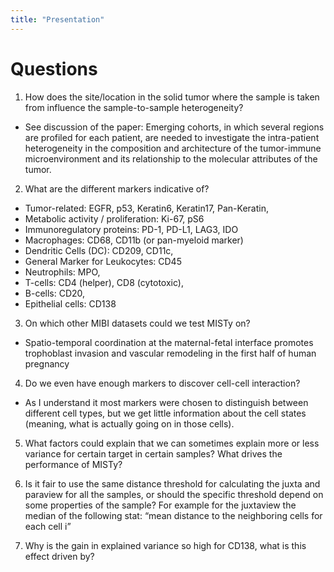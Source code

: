 ```yaml
---
title: "Presentation"
---
```


# Questions

1. How does the site/location in the solid tumor where the sample is taken from
influence the sample-to-sample heterogeneity?
- See discussion of the paper: Emerging cohorts, in which several regions are 
profiled for each patient, are needed to investigate the intra-patient 
heterogeneity in the composition and architecture of the tumor-immune 
microenvironment and its relationship to the molecular attributes of the tumor.

2. What are the different markers indicative of?
- Tumor-related: EGFR, p53, Keratin6, Keratin17, Pan-Keratin,
- Metabolic activity / proliferation: Ki-67, pS6
- Immunoregulatory proteins: PD-1, PD-L1, LAG3, IDO
- Macrophages: CD68, CD11b (or pan-myeloid marker)
- Dendritic Cells (DC): CD209, CD11c,
- General Marker for Leukocytes: CD45
- Neutrophils: MPO, 
- T-cells: CD4 (helper), CD8 (cytotoxic), 
- B-cells: CD20, 
- Epithelial cells: CD138

3. On which other MIBI datasets could we test MISTy on?
- Spatio-temporal coordination at the maternal-fetal interface promotes 
trophoblast invasion and vascular remodeling in the first half of human pregnancy

4. Do we even have enough markers to discover cell-cell interaction?
- As I understand it most markers were chosen to distinguish between different
cell types, but we get little information about the cell states (meaning, 
what is actually going on in those cells).

5. What factors could explain that we can sometimes explain more or less 
variance for certain target in certain samples? What drives the performance
of MISTy?

6. Is it fair to use the same distance threshold for calculating the 
juxta and paraview for all the samples, or should the specific threshold
depend on some properties of the sample? For example for the
juxtaview the median of the following stat: "mean distance to the neighboring 
cells for each cell i"

7. Why is the gain in explained variance so high for CD138, what is this
effect driven by?